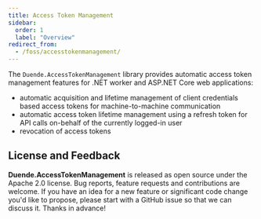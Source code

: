 ```yaml
---
title: Access Token Management
sidebar:
  order: 1
  label: "Overview"
redirect_from:
  - /foss/accesstokenmanagement/
---
```



The `Duende.AccessTokenManagement` library provides automatic access token management features for .NET worker and ASP.NET Core web applications:

- automatic acquisition and lifetime management of client credentials based access tokens for machine-to-machine communication
- automatic access token lifetime management using a refresh token for API calls on-behalf of the currently logged-in user
- revocation of access tokens

<CardGrid>
  <LinkCard
    href="https://github.com/DuendeSoftware/foss/tree/main/access-token-management"
    title="GitHub Repository"
    description="View the source code for this library on GitHub."
  />
  <LinkCard
    href="https://www.nuget.org/packages/Duende.AccessTokenManagement/"
    title="NuGet Package"
    description="View the package on NuGet.org."
  />
</CardGrid>

## License and Feedback

**Duende.AccessTokenManagement** is released as open source under the Apache 2.0 license. Bug reports, feature requests and contributions are welcome. If you have an idea for a new feature or significant code change you'd like to propose, please start with a GitHub issue so that we can discuss it. Thanks in advance!
